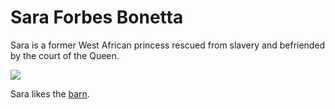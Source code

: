 
# Sara Forbes Bonetta

Sara is a former West African princess rescued from slavery and befriended by the court of the Queen.

<img src={image}/>

Sara likes the [barn](#/tiles/barn).